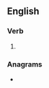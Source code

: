 {{also|inactivâtes}}
==English==

===Verb===
{{head|en|verb form}}

# {{en-third-person singular of|inactivate}}

===Anagrams===
* {{anagrams|en|vaticinates}}